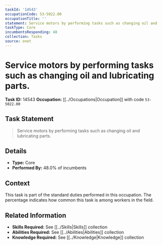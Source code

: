 ```yaml
---
taskId: '14543'
occupationCode: 53-5022.00
occupationTitle: ''
statement: Service motors by performing tasks such as changing oil and lubricating parts.
taskType: Core
incumbentsResponding: 48
collection: Tasks
source: onet
---
```

# Service motors by performing tasks such as changing oil and lubricating parts.

**Task ID:** 14543
**Occupation:** [[../Occupations|Occupation]] with code `53-5022.00`

## Task Statement

> Service motors by performing tasks such as changing oil and lubricating parts.

## Details

- **Type:** Core
- **Performed By:** 48.0% of incumbents

## Context

This task is part of the standard duties performed in this occupation. The percentage indicates how common this task is among workers in the field.

## Related Information

- **Skills Required:** See [[../Skills|Skills]] collection
- **Abilities Required:** See [[../Abilities|Abilities]] collection
- **Knowledge Required:** See [[../Knowledge|Knowledge]] collection
